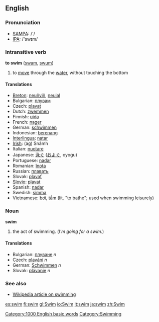 ==English==

===Pronunciation===

*[[w:SAMPA|SAMPA]]: /'/
*[[w:IPA|IPA]]: /'swɪm/

===Intransitive verb===
'''to swim''' ([[swam]], [[swum]])

# to [[move]] through the [[water]], without touching the bottom

====Translations====
*[[Breton]]: [[neuñviñ]], [[neuial]]
*Bulgarian: [[плувам]]
*Czech: [[plavat]]
*Dutch: [[zwemmen]]
*Finnish: [[uida]]
*French: [[nager]]
*German: [[schwimmen]]
*Indonesian: [[renang|berenang]]
*[[Interlingua]]: [[natar]]
*[[Irish]]: (ag) Snámh
*Italian: [[nuotare]]
*Japanese: [[泳ぐ]] ([[およぐ]], oyogu)
*Portuguese: [[nadar]]
*Romanian: [[înota]]
*Russian: [[плавать]]
*Slovak: [[plavať]]
*[[Slovio]]: [[plavat]]
*Spanish: [[nadar]]
*Swedish: [[simma]]
*Vietnamese: [[bơi]], [[tắm]] (lit. "to bathe"; used when swimming leisurely)

===Noun===
'''swim'''

# the act of swimming.  (''I'm going for a swim.'')

====Translations====
*Bulgarian: [[плуване]] ''n''
*Czech: [[plavání]] ''n''
*German: [[Schwimmen]] ''n''
*Slovak: [[plávanie]] ''n''

===See also===

*[[en:swimming|Wikipedia article on swimming]]
[[Category:1000 English basic words]]
[[Category:Swimming]]

<!-- OTHER LANGUAGES -->

[[es:swim]]
[[fi:swim]]
[[gl:Swim]]
[[io:Swim]]
[[it:swim]]
[[ja:swim]]
[[zh:Swim]]